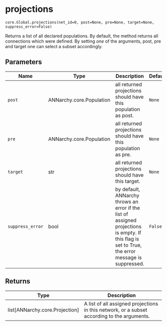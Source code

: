# projections { #ANNarchy.core.Global.projections }

`core.Global.projections(net_id=0, post=None, pre=None, target=None, suppress_error=False)`

Returns a list of all declared populations. By default, the method returns all connections which were defined.
By setting *one* of the arguments, post, pre and target one can select a subset accordingly.

## Parameters

| Name             | Type                     | Description                                                                                                                                      | Default   |
|------------------|--------------------------|--------------------------------------------------------------------------------------------------------------------------------------------------|-----------|
| `post`           | ANNarchy.core.Population | all returned projections should have this population as post.                                                                                    | `None`    |
| `pre`            | ANNarchy.core.Population | all returned projections should have this population as pre.                                                                                     | `None`    |
| `target`         | str                      | all returned projections should have this target.                                                                                                | `None`    |
| `suppress_error` | bool                     | by default, ANNarchy throws an error if the list of assigned projections is empty. If this flag is set to True, the error message is suppressed. | `False`   |

## Returns

| Type                             | Description                                                                                 |
|----------------------------------|---------------------------------------------------------------------------------------------|
| list\[ANNarchy.core.Projection\] | A list of all assigned projections in this network, or a subset according to the arguments. |